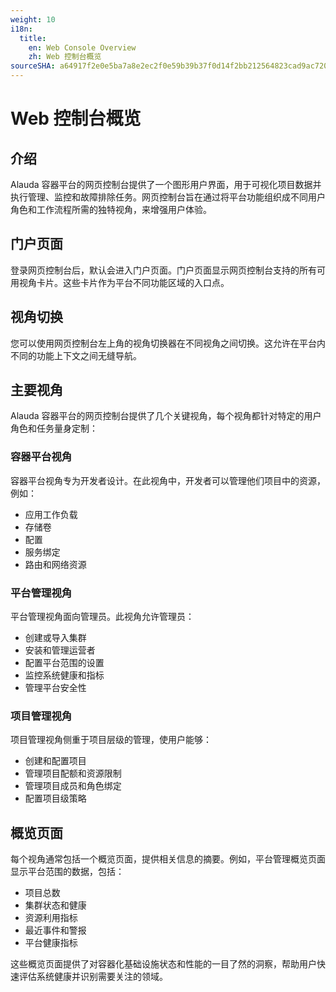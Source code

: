 ```yaml
---
weight: 10
i18n:
  title:
    en: Web Console Overview
    zh: Web 控制台概览
sourceSHA: a64917f2e0e5ba7a8e2ec2f0e59b39b37f0d14f2bb212564823cad9ac7207504
---
```


# Web 控制台概览

## 介绍

Alauda 容器平台的网页控制台提供了一个图形用户界面，用于可视化项目数据并执行管理、监控和故障排除任务。网页控制台旨在通过将平台功能组织成不同用户角色和工作流程所需的独特视角，来增强用户体验。

## 门户页面

登录网页控制台后，默认会进入门户页面。门户页面显示网页控制台支持的所有可用视角卡片。这些卡片作为平台不同功能区域的入口点。

## 视角切换

您可以使用网页控制台左上角的视角切换器在不同视角之间切换。这允许在平台内不同的功能上下文之间无缝导航。

## 主要视角

Alauda 容器平台的网页控制台提供了几个关键视角，每个视角都针对特定的用户角色和任务量身定制：

### 容器平台视角

容器平台视角专为开发者设计。在此视角中，开发者可以管理他们项目中的资源，例如：

- 应用工作负载
- 存储卷
- 配置
- 服务绑定
- 路由和网络资源

### 平台管理视角

平台管理视角面向管理员。此视角允许管理员：

- 创建或导入集群
- 安装和管理运营者
- 配置平台范围的设置
- 监控系统健康和指标
- 管理平台安全性

### 项目管理视角

项目管理视角侧重于项目层级的管理，使用户能够：

- 创建和配置项目
- 管理项目配额和资源限制
- 管理项目成员和角色绑定
- 配置项目级策略

## 概览页面

每个视角通常包括一个概览页面，提供相关信息的摘要。例如，平台管理概览页面显示平台范围的数据，包括：

- 项目总数
- 集群状态和健康
- 资源利用指标
- 最近事件和警报
- 平台健康指标

这些概览页面提供了对容器化基础设施状态和性能的一目了然的洞察，帮助用户快速评估系统健康并识别需要关注的领域。
